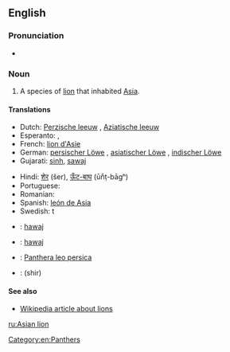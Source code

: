 ==English==

===Pronunciation===
* {{IPA|/ˈeɪʒən ˈlaɪən/}}

===Noun===
{{en-noun|head=[[Asian]] [[lion]]}}

# A species of [[lion]] that inhabited [[Asia]].

====Translations====
{{trans-top|species of lion that inhabited Asia}}
* Dutch: [[Perzische leeuw]] {{m}}, [[Aziatische leeuw]] {{m}}
* Esperanto: {{t-|eo|persa leono}}, {{t-|eo|azia leono}}
* French: [[lion d'Asie]] {{m}}
* German: [[persischer Löwe]] {{m}}, [[asiatischer Löwe]] {{m}}, [[indischer Löwe]] {{m}}
* Gujarati: [[sinh]], [[sawaj]]
{{trans-mid}}
* Hindi: [[शेर]] (šer), [[ऊँट-बाघ]] (ūn̐ṭ-bāgʰ) <!-- (literally: camel tiger) -->
* Portuguese: {{t-|pt|leão asiático|m}}
* Romanian: {{t-|ro|leu asiatic|m}}
* Spanish: [[león de Asia]] {{m}}
* Swedish: {{t+|sv|asiatisk}}t {{t+|sv|lejon|n}}
{{trans-bottom}}

{{checktrans-top}}
* {{ttbc|gu}}: [[hawaj]]
* {{ttbc|kfr}}: [[hawaj]]
{{trans-mid}}
* {{ttbc|la}}: [[Panthera leo persica]] <!-- Should the initial letters of these be minuscule? -->
* {{ttbc|fa}}: {{fa-Arab|[[شیر]]}} (shir) <!-- Are these specific to the Asian lion? -->
{{trans-bottom}}

====See also====
* [[w:Lion|Wikipedia article about lions]]

[[Category:en:Panthers]]

[[ru:Asian lion]]